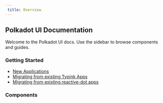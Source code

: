 ```yaml
---
 title: Overview
---
```



## Polkadot UI Documentation

Welcome to the Polkadot UI docs. Use the sidebar to browse components and guides.

### Getting Started

- [New Applications](/docs/getting-started)
- [Migrating from existing Typink Apps](/docs/getting-started/migrating-typink)
- [Migrating from existing reactive-dot apps](/docs/getting-started/migrating-reactive-dot)

### Components

<ComponentList />